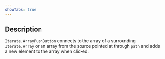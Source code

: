 ```yaml
---
showTabs: true
---
```


## Description

`Iterate.ArrayPushButton` connects to the array of a surrounding `Iterate.Array` or an array from the source pointed at through `path` and adds a new element to the array when clicked.
